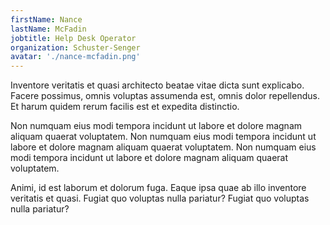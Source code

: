 ```yaml
---
firstName: Nance
lastName: McFadin
jobtitle: Help Desk Operator
organization: Schuster-Senger
avatar: './nance-mcfadin.png'
---
```


Inventore veritatis et quasi architecto beatae vitae dicta sunt explicabo. Facere possimus, omnis voluptas assumenda est, omnis dolor repellendus. Et harum quidem rerum facilis est et expedita distinctio.

Non numquam eius modi tempora incidunt ut labore et dolore magnam aliquam quaerat voluptatem. Non numquam eius modi tempora incidunt ut labore et dolore magnam aliquam quaerat voluptatem. Non numquam eius modi tempora incidunt ut labore et dolore magnam aliquam quaerat voluptatem.

Animi, id est laborum et dolorum fuga. Eaque ipsa quae ab illo inventore veritatis et quasi. Fugiat quo voluptas nulla pariatur? Fugiat quo voluptas nulla pariatur?
